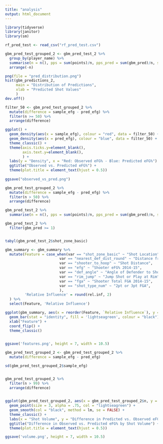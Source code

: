 ```yaml
---
title: "analysis"
output: html_document
---
```


```r
library(tidyverse)
library(janitor)
library(sm)

rf_pred_test <- read_csv("rf_pred_test.csv")
```



```r
gbm_pred_test_grouped_2 <- gbm_pred_test_2 %>% 
  group_by(player_name) %>% 
  summarise(n = n(), pps = sum(points)/n, pps_pred = sum(gbm_pred)/n, sample_efg = pps/2, pred_efg = pps_pred/2) %>% 
  arrange(-n)
```

```r


png(file = "pred_distribution.png")
hist(gbm_predictions_2,
     main = "Distribution of Predictions",
     xlab = "Predicted Shot Values"
     )
dev.off()


```




```r
filter_50 <- gbm_pred_test_grouped_2 %>% 
  mutate(difference = sample_efg - pred_efg) %>% 
  filter(n >= 50) %>% 
  arrange(difference)
```

```r
ggplot() +
  geom_density(aes(x = sample_efg), colour = "red", data = filter_50) + 
  geom_density(aes(x = pred_efg), colour = "blue", data = filter_50) +
  theme_classic() +
  theme(axis.ticks.y=element_blank(),
        axis.text.y=element_blank(),
        ) +
  labs(y = "Density", x = "Red: Observed eFG% - Blue: Predicted eFG%") +
  ggtitle("Observed vs. Predicted eFG%") +
  theme(plot.title = element_text(hjust = 0.5))
  
ggsave("observed_vs_pred.png")

```


```r
gbm_pred_test_grouped_2 %>% 
  mutate(difference = sample_efg - pred_efg) %>% 
  filter(n > 50) %>% 
  arrange(difference)
```


```r
gbm_pred_test_2 %>% 
  summarise(n = n(), pps = sum(points)/n, pps_pred = sum(gbm_pred)/n, sample_efg = pps/2, pred_efg = pps_pred/2)
```



```r
gbm_pred_test_2 %>% 
  filter(gbm_pred >= 1)


tabyl(gbm_pred_test_2$shot_zone_basic)
```








```r
gbm_summary <- gbm_summary %>% 
  mutate(Feature = case_when(var == "shot_zone_basic" ~ "Shot Location",
                         var == "nearest_def_dist_round" ~ "Distance from Nearest Defender",
                         var == "shooter_to_hoop" ~ "Shot Distance",
                         var == "efg" ~ "Shooter eFG% 2014-15",
                         var == "def_angle" ~ "Angle of Defender to Shooter",
                         var == "rim_jump" ~ "Jump Shot or Play at Rim",
                         var == "fga" ~ "Shooter Total FGA 2014-15",
                         var == "shot_type_num" ~ "2pt or 3pt FGA",
                         ),
         'Relative Influence' = round(rel.inf, 2)
  ) %>% 
  select(Feature, 'Relative Influence')

```


```r
ggplot(gbm_summary, aes(x = reorder(Feature, `Relative Influence`), y = `Relative Influence`)) +
  geom_bar(stat = "identity", fill = 'lightseagreen', colour = "black") +
  xlab("Feature") +
  coord_flip() +
  theme_classic()
  

ggsave('features.png', height = 7, width = 10.5)
```







```r
gbm_pred_test_grouped_2 <- gbm_pred_test_grouped_2 %>% 
  mutate(difference = sample_efg - pred_efg)

sd(gbm_pred_test_grouped_2$sample_efg)


gbm_pred_test_grouped_2 %>% 
  filter(n > 99) %>% 
  arrange(difference)
  
```


```r
ggplot(gbm_pred_test_grouped_2, aes(x = gbm_pred_test_grouped_2$n, y = gbm_pred_test_grouped_2$difference)) +
  geom_point(size = 3, alpha = .75, col = "lightseagreen") +
  geom_smooth(col = "black", method = lm, se = FALSE) +
  theme_classic() +
  labs(x = "Shot Volume", y = "Difference in Predicted vs. Observed eFG%") +
  ggtitle("Difference in Observed vs. Predicted eFG% by Shot Volume") +
  theme(plot.title = element_text(hjust = 0.5))

ggsave('volume.png', height = 7, width = 10.5)
  
```








